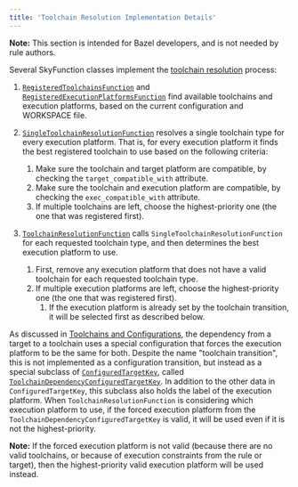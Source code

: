```yaml
---
title: 'Toolchain Resolution Implementation Details'
---
```


**Note:** This section is intended for Bazel developers, and is not needed by
rule authors.

Several SkyFunction classes implement the [toolchain resolution](/versions/6.5.0/docs/toolchains) process:

1.  [`RegisteredToolchainsFunction`](https://github.com/bazelbuild/bazel/blob/master/src/main/java/com/google/devtools/build/lib/skyframe/RegisteredToolchainsFunction.java) and
    [`RegisteredExecutionPlatformsFunction`](https://github.com/bazelbuild/bazel/blob/master/src/main/java/com/google/devtools/build/lib/skyframe/RegisteredExecutionPlatformsFunction.java)
    find available toolchains and execution platforms, based on the current
    configuration and WORKSPACE file.

1.  [`SingleToolchainResolutionFunction`](https://github.com/bazelbuild/bazel/blob/master/src/main/java/com/google/devtools/build/lib/skyframe/SingleToolchainResolutionFunction.java)
    resolves a single toolchain type for every execution platform. That is, for
    every execution platform it finds the best registered toolchain to use based
    on the following criteria:

    1.  Make sure the toolchain and target platform are compatible, by checking
        the `target_compatible_with` attribute.
    1.  Make sure the toolchain and execution platform are compatible, by
        checking the `exec_compatible_with` attribute.
    1.  If multiple toolchains are left, choose the highest-priority one (the
        one that was registered first).

1.  [`ToolchainResolutionFunction`](https://github.com/bazelbuild/bazel/blob/master/src/main/java/com/google/devtools/build/lib/skyframe/ToolchainResolutionFunction.java) calls
    `SingleToolchainResolutionFunction` for each requested toolchain type, and
    then determines the best execution platform to use.

    1.  First, remove any execution platform that does not have a valid
        toolchain for each requested toolchain type.
    2.  If multiple execution platforms are left, choose the highest-priority
        one (the one that was registered first).
        1.  If the execution platform is already set by the toolchain
            transition, it will be selected first as described below.

As discussed in [Toolchains and Configurations](/versions/6.5.0/docs/toolchains#toolchains_and_configurations),
the dependency from a target to a toolchain uses a special configuration that
forces the execution platform to be the same for both. Despite the name
"toolchain transition", this is not implemented as a configuration
transition, but instead as a special subclass of
[`ConfiguredTargetKey`](https://github.com/bazelbuild/bazel/blob/master/src/main/java/com/google/devtools/build/lib/skyframe/ConfiguredTargetKey.java), called
[`ToolchainDependencyConfiguredTargetKey`](https://github.com/bazelbuild/bazel/blob/master/src/main/java/com/google/devtools/build/lib/skyframe/ConfiguredTargetKey.java;bpv=1;bpt=1;l=164?ss=bazel&q=ConfiguredTargetKey&gsn=ToolchainDependencyConfiguredTargetKey&gs=kythe%3A%2F%2Fgithub.com%2Fbazelbuild%2Fbazel%3Flang%3Djava%3Fpath%3Dcom.google.devtools.build.lib.skyframe.ConfiguredTargetKey.ToolchainDependencyConfiguredTargetKey%2336c7e68f8cd5ea0b5a21b3769e63e6b2d489b9ca8c6f79798839e7f40cf2a19e).
In addition to the other data in `ConfiguredTargetKey`, this subclass also holds
the label of the execution platform. When `ToolchainResolutionFunction` is
considering which execution platform to use, if the forced execution platform
from the `ToolchainDependencyConfiguredTargetKey` is valid, it will be used even
if it is not the highest-priority.

**Note:** If the forced execution platform is not valid (because there are no
valid toolchains, or because of execution constraints from the rule or target),
then the highest-priority valid execution platform will be used instead.
